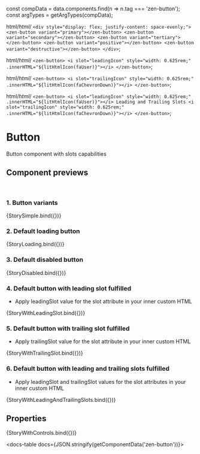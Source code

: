
const compData = data.components.find(n => n.tag === 'zen-button');
const argTypes = getArgTypes(compData);


<Meta title="Buttons/Button" component="zen-button" argTypes={argTypes} />


  html/*html*/ `
    <div style="display: flex; justify-content: space-evenly;">
      <zen-button variant="primary"></zen-button>
      <zen-button variant="secondary"></zen-button>
      <zen-button variant="tertiary"></zen-button>
      <zen-button variant="positive"></zen-button>
      <zen-button variant="destructive"></zen-button>
    </div>
  `;



  html/*html*/ `
    <zen-button>
      <i slot="leadingIcon" style="width: 0.625rem;" .innerHTML="${litHtmlIcon(faUser)}"></i>
    </zen-button>
  `;

  html/*html*/ `
    <zen-button>
      <i slot="trailingIcon" style="width: 0.625rem;" .innerHTML="${litHtmlIcon(faChevronDown)}"></i>
    </zen-button>
  `;

  html/*html*/ `
    <zen-button>
      <i slot="leadingIcon" style="width: 0.625rem;" .innerHTML="${litHtmlIcon(faUser)}"></i>
      Leading and Trailing Slots
      <i slot="trailingIcon" style="width: 0.625rem;" .innerHTML="${litHtmlIcon(faChevronDown)}"></i>
    </zen-button>
  `;

# Button

Button component with slots capabilities

## Component previews

<br />

### 1. Button variants

<Canvas>
  <Story name="StorySimple">{StorySimple.bind({})}</Story>
</Canvas>

### 2. Default loading button

<Canvas>
  <Story name="StoryLoading">{StoryLoading.bind({})}</Story>
</Canvas>

### 3. Default disabled button

<Canvas>
  <Story name="StoryDisabled">{StoryDisabled.bind({})}</Story>
</Canvas>

### 4. Default button with leading slot fulfilled

- Apply leadingSlot value for the slot attribute in your inner custom HTML

<Canvas>
  <Story name="StoryWithLeadingSlot">{StoryWithLeadingSlot.bind({})}</Story>
</Canvas>

### 5. Default button with trailing slot fulfilled

- Apply trailingSlot value for the slot attribute in your inner custom HTML

<Canvas>
  <Story name="StoryWithTrailingSlot">{StoryWithTrailingSlot.bind({})}</Story>
</Canvas>

### 6. Default button with leading and trailing slots fulfilled

- Apply leadingSlot and trailingSlot values for the slot attributes in your inner custom HTML

<Canvas>
  <Story name="StoryWithLeadingAndTrailingSlots">{StoryWithLeadingAndTrailingSlots.bind({})}</Story>
</Canvas>

## Properties

<Canvas>
  <Story
    name="default"
    args={{
      ...getDefaultArgs(argTypes),
      // override some default values:
      variant: 'primary',
    }}
  >
    {StoryWithControls.bind({})}
  </Story>
</Canvas>

<ArgsTable story="default" />

<docs-table docs={JSON.stringify(getComponentData('zen-button'))}></docs-table>
